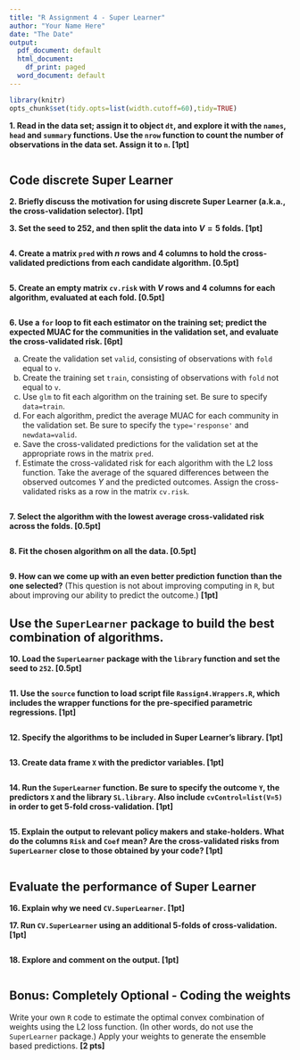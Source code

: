 ```yaml
---
title: "R Assignment 4 - Super Learner"
author: "Your Name Here"
date: "The Date"
output:
  pdf_document: default
  html_document:
    df_print: paged
  word_document: default
---
```



```r
library(knitr)
opts_chunk$set(tidy.opts=list(width.cutoff=60),tidy=TRUE)
```

**1. Read in the data set; assign it to object `dt`, and explore it with the `names`, `head` and `summary` functions. Use the `nrow` function to count the number of observations in the data set. Assign it to `n`. [1pt]**
```r

```

## Code discrete Super Learner

**2. Briefly discuss the motivation for using discrete Super Learner (a.k.a., the cross-validation selector). [1pt]**

**3. Set the seed to 252, and then split the data into $V=5$ folds. [1pt]**
```r

```

**4. Create a matrix `pred` with $n$ rows and 4 columns to hold the cross-validated predictions from each candidate algorithm. [0.5pt]**
```r

```
**5. Create an empty matrix `cv.risk` with $V$ rows and 4 columns for each algorithm, evaluated at each fold. [0.5pt]**
```r

```
**6. Use  a `for` loop to fit each estimator on the training set; predict the expected MUAC for the communities in the validation set, and evaluate the cross-validated risk. [6pt]**
\emph{Hint: do all of the following within the `for` loop.}

(a) Create the validation set  `valid`, consisting of observations with `fold` equal to `v`.
(b) Create the training set `train`, consisting of observations with `fold` not equal to `v`.
(c) Use `glm` to fit each algorithm on the training set. Be sure to specify `data=train`.
(d) For each algorithm, predict the average MUAC for each community in the validation set. Be sure to specify the `type='response'` and `newdata=valid`.
(e) Save the cross-validated predictions for the validation set at the appropriate rows in the matrix `pred`.
(f) Estimate the cross-validated risk for each algorithm with the L2 loss function. Take the average of the squared differences between the observed outcomes $Y$ and the predicted outcomes. Assign the cross-validated risks as a row in the matrix `cv.risk`.

```r

```

**7. Select the algorithm with the lowest average cross-validated risk across the folds. [0.5pt]**
```r

```
**8. Fit the chosen algorithm on all the data. [0.5pt]**
```r

```
**9. How can we come up with an even better prediction function than the one selected?** (This question is not about improving computing in `R`, but about improving our ability to predict the outcome.) **[1pt]**


## Use the `SuperLearner` package to build the best combination of algorithms.

**10. Load the `SuperLearner` package with the `library` function and set the seed to `252`. [0.5pt]**
```r

```
**11. Use the `source` function to load script file `Rassign4.Wrappers.R`, which includes  the wrapper functions for the pre-specified parametric regressions. [1pt]**
```r

```
**12. Specify the algorithms to be included in Super Learner's library. [1pt]**
```r

```
**13. Create data frame `X` with the predictor variables. [1pt]**
```r

```
**14. Run the `SuperLearner` function. Be sure to specify the outcome `Y`, the predictors `X` and  the library `SL.library`. Also include `cvControl=list(V=5)` in order to get 5-fold cross-validation. [1pt]**
```r

```
**15. Explain the output to relevant policy makers and stake-holders. What do the columns `Risk` and `Coef` mean?  Are the cross-validated risks from `SuperLearner` close to those obtained by your code? [1pt]**
```r

```

## Evaluate the performance of Super Learner


**16. Explain why we need `CV.SuperLearner`. [1pt]**

**17. Run `CV.SuperLearner` using an additional 5-folds of cross-validation. [1pt]**
```r

```

**18. Explore and comment on the output. [1pt]**

```r

```


## Bonus: Completely Optional - Coding the weights

Write your own `R` code to estimate the optimal convex combination of weights using the L2 loss function. (In other words, do not use the `SuperLearner` package.)  Apply your weights to generate the ensemble based predictions. **[2 pts]**


```r

```


